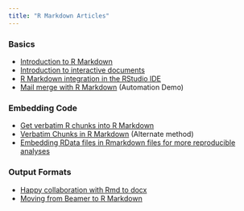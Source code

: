 ```yaml
---
title: "R Markdown Articles"
---
```


### Basics

* [Introduction to R Markdown](articles_intro.html)
* [Introduction to interactive documents](articles_interactive.html)
* [R Markdown integration in the RStudio IDE](articles_integration.html)
* [Mail merge with R Markdown](articles_mail_merge.html) (Automation Demo)

### Embedding Code

* [Get verbatim R chunks into R Markdown](articles_verbatim.html)
* [Verbatim Chunks in R Markdown](articles_verbatim2.html) (Alternate method)
* [Embedding RData files in Rmarkdown files for more reproducible analyses](articles_rdata.html)

### Output Formats

* [Happy collaboration with Rmd to docx](articles_docx.html)
* [Moving from Beamer to R Markdown](articles_beamer.html)

